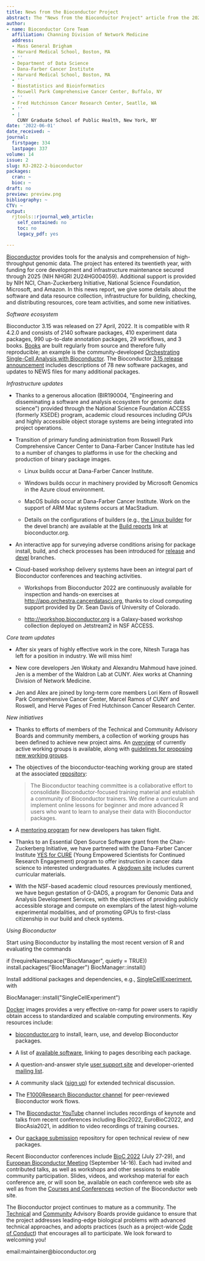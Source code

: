 ```yaml
---
title: News from the Bioconductor Project
abstract: The "News from the Bioconductor Project" article from the 2022-2 issue.
author:
- name: Bioconductor Core Team
  affiliation: Channing Division of Network Medicine
  address:
  - Mass General Brigham
  - Harvard Medical School, Boston, MA
  - ''
  - Department of Data Science
  - Dana-Farber Cancer Institute
  - Harvard Medical School, Boston, MA
  - ''
  - Biostatistics and Bioinformatics
  - Roswell Park Comprehensive Cancer Center, Buffalo, NY
  - ''
  - Fred Hutchinson Cancer Research Center, Seatlle, WA
  - ''
  - |
    CUNY Graduate School of Public Health, New York, NY
date: '2022-06-01'
date_received: ~
journal:
  firstpage: 334
  lastpage: 337
volume: 14
issue: 2
slug: RJ-2022-2-bioconductor
packages:
  cran: ~
  bioc: ~
draft: no
preview: preview.png
bibliography: ~
CTV: ~
output:
  rjtools::rjournal_web_article:
    self_contained: no
    toc: no
    legacy_pdf: yes

---
```













[Bioconductor](https://bioconductor.org) provides tools for the analysis
and comprehension of high-throughput genomic data. The project has
entered its twentieth year, with funding for core development and
infrastructure maintenance secured through 2025 (NIH NHGRI
2U24HG004059). Additional support is provided by NIH NCI,
Chan-Zuckerberg Initiative, National Science Foundation, Microsoft, and
Amazon. In this news report, we give some details about the software and
data resource collection, infrastructure for building, checking, and
distributing resources, core team activities, and some new initiatives.

*Software ecosystem*

Bioconductor 3.15 was released on 27 April, 2022. It is compatible with
R 4.2.0 and consists of 2140 software packages, 410 experiment data
packages, 990 up-to-date annotation packages, 29 workflows, and 3 books.
[Books](https://bioconductor.org/books/release/) are built regularly
from source and therefore fully reproducible; an example is the
community-developed [Orchestrating Single-Cell Analysis with
Bioconductor](https://bioconductor.org/books/release/OSCA/). The
Bioconductor [3.15 release
announcement](https://bioconductor.org/news/bioc_3_15_release/) includes
descriptions of 78 new software packages, and updates to NEWS files for
many additional packages.

*Infrastructure updates*

-   Thanks to a generous allocation (BIR190004, \"Engineering and
    disseminating a software and analysis ecosystem for genomic data
    science\") provided through the National Science Foundation ACCESS
    (formerly XSEDE) program, academic cloud resources including GPUs
    and highly accessible object storage systems are being integrated
    into project operations.

-   Transition of primary funding administration from Roswell Park
    Comprehensive Cancer Center to Dana-Farber Cancer Institute has led
    to a number of changes to platforms in use for the checking and
    production of binary package images.

    -   Linux builds occur at Dana-Farber Cancer Institute.

    -   Windows builds occur in machinery provided by Microsoft Genomics
        in the Azure cloud environment.

    -   MacOS builds occur at Dana-Farber Cancer Institute. Work on the
        support of ARM Mac systems occurs at MacStadium.

    -   Details on the configurations of builders (e.g., [the Linux
        builder](https://bioconductor.org/checkResults/3.16/bioc-LATEST/nebbiolo2-NodeInfo.html)
        for the devel branch) are available at the [Build
        reports](https://bioconductor.org/checkResults/) link at
        bioconductor.org.

-   An interactive app for surveying adverse conditions arising for
    package install, build, and check processes has been introduced for
    [release](https://vjcitn.shinyapps.io/biocPkgState315/) and
    [devel](https://vjcitn.shinyapps.io/biocPkgState316/) branches.

-   Cloud-based workshop delivery systems have been an integral part of
    Bioconductor conferences and teaching activities.

    -   Workshops from Bioconductor 2022 are continuously available for
        inspection and hands-on exercises at
        <http://app.orchestra.cancerdatasci.org>, thanks to cloud
        computing support provided by Dr. Sean Davis of University of
        Colorado.

    -   <http://workshop.bioconductor.org> is a Galaxy-based workshop
        collection deployed on Jetstream2 in NSF ACCESS.

*Core team updates*

-   After six years of highly effective work in the core, Nitesh Turaga
    has left for a position in industry. We will miss him!

-   New core developers Jen Wokaty and Alexandru Mahmoud have joined.
    Jen is a member of the Waldron Lab at CUNY. Alex works at Channing
    Division of Network Medicine.

-   Jen and Alex are joined by long-term core members Lori Kern of
    Roswell Park Comprehensive Cancer Center, Marcel Ramos of CUNY and
    Roswell, and Hervé Pages of Fred Hutchinson Cancer Research Center.

*New initiatives*

-   Thanks to efforts of members of the Technical and Community Advisory
    Boards and community members, a collection of working groups has
    been defined to achieve new project aims. An
    [overview](http://workinggroups.bioconductor.org/currently-active-working-groups-committees.html)
    of currently active working groups is available, along with
    [guidelines for proposing new working
    groups](http://workinggroups.bioconductor.org/working-group-and-committee-guidelines.html).

-   The objectives of the bioconductor-teaching working group are stated
    at the associated
    [repository](https://github.com/bioconductor/bioconductor-teaching):

    > The Bioconductor teaching committee is a collaborative effort to
    > consolidate Bioconductor-focused training material and establish a
    > community of Bioconductor trainers. We define a curriculum and
    > implement online lessons for beginner and more advanced R users
    > who want to learn to analyse their data with Bioconductor
    > packages.

-   A [mentoring
    program](https://bioconductor.org/developers/new-developer-program/)
    for new developers has taken flight.

-   Thanks to an Essential Open Source Software grant from the
    Chan-Zuckerberg Initiative, we have partnered with the Dana-Farber
    Cancer Institute [YES for
    CURE](https://www.dfhcc.harvard.edu/research/cancer-disparities/students/yes-for-cure/)
    (Young Empowered Scientists for Continued Research Engagement)
    program to offer instruction in cancer data science to interested
    undergraduates. A [pkgdown site](https://vjcitn.github.io/YESCDS/)
    includes current curricular materials.

-   With the NSF-based academic cloud resources previously mentioned, we
    have begun gestation of G-DADS, a program for Genomic Data and
    Analysis Development Services, with the objectives of providing
    publicly accessible storage and compute on exemplars of the latest
    high-volume experimental modalities, and of promoting GPUs to
    first-class citizenship in our build and check systems.

*Using Bioconductor*

Start using Bioconductor by installing the most recent version of R and
evaluating the commands

::: example
if (!requireNamespace(\"BiocManager\", quietly = TRUE))
install.packages(\"BiocManager\") BiocManager::install()
:::

Install additional packages and dependencies, e.g.,
[SingleCellExperiment](https://www.bioconductor.org/packages/release/bioc/html/SingleCellExperiment.html),
with

::: example
BiocManager::install(\"SingleCellExperiment\")
:::

[Docker](https://bioconductor.org/help/docker/) images provides a very
effective on-ramp for power users to rapidly obtain access to
standardized and scalable computing environments. Key resources include:

-   [bioconductor.org](https://bioconductor.org) to install, learn, use,
    and develop Bioconductor packages.

-   A list of [available software](https://bioconductor.org/packages),
    linking to pages describing each package.

-   A question-and-answer style [user support
    site](https://support.bioconductor.org) and developer-oriented
    [mailing list](https://stat.ethz.ch/mailman/listinfo/bioc-devel).

-   A community slack ([sign up](https://bioc-community.herokuapp.com/))
    for extended technical discussion.

-   The [F1000Research Bioconductor
    channel](https://f1000research.com/channels/bioconductor) for
    peer-reviewed Bioconductor work flows.

-   The [Bioconductor
    YouTube](https://www.youtube.com/user/bioconductor) channel includes
    recordings of keynote and talks from recent conferences including
    Bioc2022, EuroBioC2022, and BiocAsia2021, in addition to video
    recordings of training courses.

-   Our [package
    submission](https://github.com/Bioconductor/Contributions)
    repository for open technical review of new packages.

Recent Bioconductor conferences include [BioC
2022](https://bioc2022.bioconductor.org) (July 27-29), and [European
Bioconductor Meeting](https://eurobioc2022.bioconductor.org/) (September
14-16). Each had invited and contributed talks, as well as workshops and
other sessions to enable community participation. Slides, videos, and
workshop material for each conference are, or will soon be, available on
each conference web site as well as from the [Courses and
Conferences](http://bioconductor.org/help/course-materials/) section of
the Bioconductor web site.

The Bioconductor project continues to mature as a community. The
[Technical](https://bioconductor.org/about/technical-advisory-board/)
and
[Community](https://bioconductor.org/about/community-advisory-board/)
Advisory Boards provide guidance to ensure that the project addresses
leading-edge biological problems with advanced technical approaches, and
adopts practices (such as a project-wide [Code of
Conduct](https://bioconductor.org/about/code-of-conduct/)) that
encourages all to participate. We look forward to welcoming you!

email:maintainer@bioconductor.org
